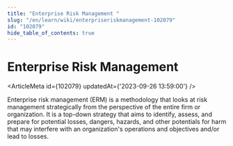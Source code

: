 ```yaml
---
title: "Enterprise Risk Management "
slug: "/en/learn/wiki/enterpriseriskmanagement-102079"
id: "102079"
hide_table_of_contents: true
---
```



# Enterprise Risk Management 

<ArticleMeta id={102079} updatedAt={'2023-09-26 13:59:00'} />
<div className='border-solid border-b border-t-0 my-4 border-[var(--ifm-color-gray-300)]' />

Enterprise risk management (ERM) is a methodology that looks at risk management strategically from the perspective of the entire firm or organization. It is a top-down strategy that aims to identify, assess, and prepare for potential losses, dangers, hazards, and other potentials for harm that may interfere with an organization's operations and objectives and/or lead to losses.
